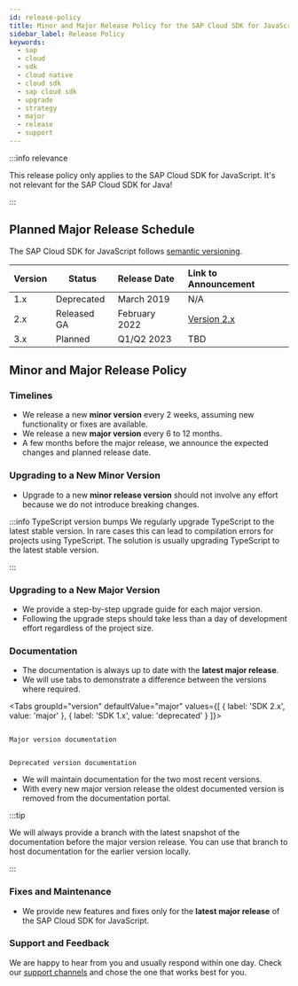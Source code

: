 ```yaml
---
id: release-policy
title: Minor and Major Release Policy for the SAP Cloud SDK for JavaScript
sidebar_label: Release Policy
keywords:
  - sap
  - cloud
  - sdk
  - cloud native
  - cloud sdk
  - sap cloud sdk
  - upgrade
  - strategy
  - major
  - release
  - support
---
```



:::info relevance

This release policy only applies to the SAP Cloud SDK for JavaScript.
It's not relevant for the SAP Cloud SDK for Java!

:::

## Planned Major Release Schedule

The SAP Cloud SDK for JavaScript follows [semantic versioning](https://semver.org/).

| Version | Status      | Release Date  | Link to Announcement             |
| :------ | ----------- | :------------ | :------------------------------- |
| 1.x     | Deprecated  | March 2019    | N/A                              |
| 2.x     | Released GA | February 2022 | [Version 2.x](release-notes.mdx) |
| 3.x     | Planned     | Q1/Q2 2023    | TBD                              |

## Minor and Major Release Policy

### Timelines

- We release a new **minor version** every 2 weeks, assuming new functionality or fixes are available.
- We release a new **major version** every 6 to 12 months.
- A few months before the major release, we announce the expected changes and planned release date.

### Upgrading to a New Minor Version

- Upgrade to a new **minor release version** should not involve any effort because we do not introduce breaking changes.

:::info TypeScript version bumps
We regularly upgrade TypeScript to the latest stable version.
In rare cases this can lead to compilation errors for projects using TypeScript.
The solution is usually upgrading TypeScript to the latest stable version.

:::

### Upgrading to a New Major Version

- We provide a step-by-step upgrade guide for each major version.
- Following the upgrade steps should take less than a day of development effort regardless of the project size.

### Documentation

- The documentation is always up to date with the **latest major release**.
- We will use tabs to demonstrate a difference between the versions where required.

<Tabs groupId="version" defaultValue="major" values={[ { label: 'SDK 2.x', value: 'major' }, { label: 'SDK 1.x', value: 'deprecated' } ]}>

<TabItem value="major">

```

Major version documentation

```

</TabItem>

<TabItem value="deprecated">

```

Deprecated version documentation

```

</TabItem>

</Tabs>

- We will maintain documentation for the two most recent versions.
- With every new major version release the oldest documented version is removed from the documentation portal.

:::tip

We will always provide a branch with the latest snapshot of the documentation before the major version release.
You can use that branch to host documentation for the earlier version locally.

:::

### Fixes and Maintenance

- We provide new features and fixes only for the **latest major release** of the SAP Cloud SDK for JavaScript.

### Support and Feedback

We are happy to hear from you and usually respond within one day.
Check our [support channels](support.mdx) and chose the one that works best for you.
